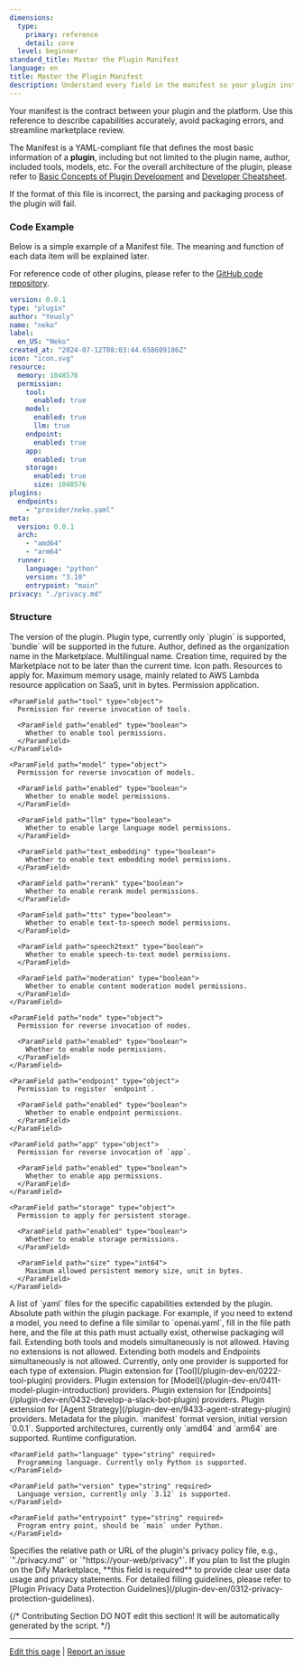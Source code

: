 ```yaml
---
dimensions:
  type:
    primary: reference
    detail: core
  level: beginner
standard_title: Master the Plugin Manifest
language: en
title: Master the Plugin Manifest
description: Understand every field in the manifest so your plugin installs, debugs, and publishes without surprises.
---
```


Your manifest is the contract between your plugin and the platform. Use this reference to describe capabilities accurately, avoid packaging errors, and streamline marketplace review.

The Manifest is a YAML-compliant file that defines the most basic information of a **plugin**, including but not limited to the plugin name, author, included tools, models, etc. For the overall architecture of the plugin, please refer to [Basic Concepts of Plugin Development](/plugin-dev-en/0111-getting-started-dify-plugin) and [Developer Cheatsheet](/plugin-dev-en/0131-cheatsheet).

If the format of this file is incorrect, the parsing and packaging process of the plugin will fail.

### Code Example

Below is a simple example of a Manifest file. The meaning and function of each data item will be explained later.

For reference code of other plugins, please refer to the [GitHub code repository](https://github.com/langgenius/dify-official-plugins/blob/main/tools/google/manifest.yaml).

```yaml
version: 0.0.1
type: "plugin"
author: "Yeuoly"
name: "neko"
label:
  en_US: "Neko"
created_at: "2024-07-12T08:03:44.658609186Z"
icon: "icon.svg"
resource:
  memory: 1048576
  permission:
    tool:
      enabled: true
    model:
      enabled: true
      llm: true
    endpoint:
      enabled: true
    app:
      enabled: true
    storage:
      enabled: true
      size: 1048576
plugins:
  endpoints:
    - "provider/neko.yaml"
meta:
  version: 0.0.1
  arch:
    - "amd64"
    - "arm64"
  runner:
    language: "python"
    version: "3.10"
    entrypoint: "main"
privacy: "./privacy.md"
```

### Structure

<ParamField path="version" type="version" required>
  The version of the plugin.
</ParamField>

<ParamField path="type" type="string" required>
  Plugin type, currently only `plugin` is supported, `bundle` will be supported in the future.
</ParamField>

<ParamField path="author" type="string" required>
  Author, defined as the organization name in the Marketplace.
</ParamField>

<ParamField path="label" type="object" required>
  Multilingual name.
</ParamField>

<ParamField path="created_at" type="RFC3339" required>
  Creation time, required by the Marketplace not to be later than the current time.
</ParamField>

<ParamField path="icon" type="string" required>
  Icon path.
</ParamField>

<ParamField path="resource" type="object">
  Resources to apply for.
  
  <ParamField path="memory" type="int64">
    Maximum memory usage, mainly related to AWS Lambda resource application on SaaS, unit in bytes.
  </ParamField>
  
  <ParamField path="permission" type="object">
    Permission application.
    
    <ParamField path="tool" type="object">
      Permission for reverse invocation of tools.
      
      <ParamField path="enabled" type="boolean">
        Whether to enable tool permissions.
      </ParamField>
    </ParamField>
    
    <ParamField path="model" type="object">
      Permission for reverse invocation of models.
      
      <ParamField path="enabled" type="boolean">
        Whether to enable model permissions.
      </ParamField>
      
      <ParamField path="llm" type="boolean">
        Whether to enable large language model permissions.
      </ParamField>
      
      <ParamField path="text_embedding" type="boolean">
        Whether to enable text embedding model permissions.
      </ParamField>
      
      <ParamField path="rerank" type="boolean">
        Whether to enable rerank model permissions.
      </ParamField>
      
      <ParamField path="tts" type="boolean">
        Whether to enable text-to-speech model permissions.
      </ParamField>
      
      <ParamField path="speech2text" type="boolean">
        Whether to enable speech-to-text model permissions.
      </ParamField>
      
      <ParamField path="moderation" type="boolean">
        Whether to enable content moderation model permissions.
      </ParamField>
    </ParamField>
    
    <ParamField path="node" type="object">
      Permission for reverse invocation of nodes.
      
      <ParamField path="enabled" type="boolean">
        Whether to enable node permissions.
      </ParamField>
    </ParamField>
    
    <ParamField path="endpoint" type="object">
      Permission to register `endpoint`.
      
      <ParamField path="enabled" type="boolean">
        Whether to enable endpoint permissions.
      </ParamField>
    </ParamField>
    
    <ParamField path="app" type="object">
      Permission for reverse invocation of `app`.
      
      <ParamField path="enabled" type="boolean">
        Whether to enable app permissions.
      </ParamField>
    </ParamField>
    
    <ParamField path="storage" type="object">
      Permission to apply for persistent storage.
      
      <ParamField path="enabled" type="boolean">
        Whether to enable storage permissions.
      </ParamField>
      
      <ParamField path="size" type="int64">
        Maximum allowed persistent memory size, unit in bytes.
      </ParamField>
    </ParamField>
  </ParamField>
</ParamField>

<ParamField path="plugins" type="object" required>
  A list of `yaml` files for the specific capabilities extended by the plugin. Absolute path within the plugin package. For example, if you need to extend a model, you need to define a file similar to `openai.yaml`, fill in the file path here, and the file at this path must actually exist, otherwise packaging will fail.

  <Warning>
    Extending both tools and models simultaneously is not allowed.
  </Warning>
  
  <Warning>
    Having no extensions is not allowed.
  </Warning>

  <Warning>
    Extending both models and Endpoints simultaneously is not allowed.
  </Warning>
  
  <Warning>
    Currently, only one provider is supported for each type of extension.
  </Warning>
  
  <ParamField path="tools" type="array[string]">
    Plugin extension for [Tool](/plugin-dev-en/0222-tool-plugin) providers.
  </ParamField>
  
  <ParamField path="models" type="array[string]">
    Plugin extension for [Model](/plugin-dev-en/0411-model-plugin-introduction) providers.
  </ParamField>
  
  <ParamField path="endpoints" type="array[string]">
    Plugin extension for [Endpoints](/plugin-dev-en/0432-develop-a-slack-bot-plugin) providers.
  </ParamField>
  
  <ParamField path="agent_strategies" type="array[string]">
    Plugin extension for [Agent Strategy](/plugin-dev-en/9433-agent-strategy-plugin) providers.
  </ParamField>
</ParamField>

<ParamField path="meta" type="object" required>
  Metadata for the plugin.
  
  <ParamField path="version" type="version" required>
    `manifest` format version, initial version `0.0.1`.
  </ParamField>
  
  <ParamField path="arch" type="array[string]" required>
    Supported architectures, currently only `amd64` and `arm64` are supported.
  </ParamField>
  
  <ParamField path="runner" type="object" required>
    Runtime configuration.
    
    <ParamField path="language" type="string" required>
      Programming language. Currently only Python is supported.
    </ParamField>
    
    <ParamField path="version" type="string" required>
      Language version, currently only `3.12` is supported.
    </ParamField>
    
    <ParamField path="entrypoint" type="string" required>
      Program entry point, should be `main` under Python.
    </ParamField>
  </ParamField>
</ParamField>

<ParamField path="privacy" type="string">
  Specifies the relative path or URL of the plugin's privacy policy file, e.g., `"./privacy.md"` or `"https://your-web/privacy"`. If you plan to list the plugin on the Dify Marketplace, **this field is required** to provide clear user data usage and privacy statements. For detailed filling guidelines, please refer to [Plugin Privacy Data Protection Guidelines](/plugin-dev-en/0312-privacy-protection-guidelines).
</ParamField>

{/*
Contributing Section
DO NOT edit this section!
It will be automatically generated by the script.
*/}

---

[Edit this page](https://github.com/langgenius/dify-docs/edit/main/plugin-dev-en/0411-plugin-info-by-manifest.mdx) | [Report an issue](https://github.com/langgenius/dify-docs/issues/new?template=docs.yml)
